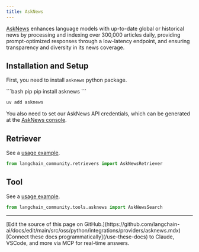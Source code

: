 ```yaml
---
title: AskNews
---
```


[AskNews](https://asknews.app/) enhances language models with up-to-date global or historical news
by processing and indexing over 300,000 articles daily, providing prompt-optimized responses
through a low-latency endpoint, and ensuring transparency and diversity in its news coverage.

## Installation and Setup

First, you need to install `asknews` python package.

<CodeGroup>
```bash pip
pip install asknews
```

```bash uv
uv add asknews
```
</CodeGroup>

You also need to set our AskNews API credentials, which can be generated at
the [AskNews console](https://my.asknews.app/).


## Retriever

See a [usage example](/oss/python/integrations/retrievers/asknews).

```python
from langchain_community.retrievers import AskNewsRetriever
```

## Tool

See a [usage example](/oss/python/integrations/tools/asknews).

```python
from langchain_community.tools.asknews import AskNewsSearch
```

---

<Callout icon="pen-to-square" iconType="regular">
    [Edit the source of this page on GitHub.](https://github.com/langchain-ai/docs/edit/main/src/oss/python/integrations/providers/asknews.mdx)
</Callout>
<Tip icon="terminal" iconType="regular">
    [Connect these docs programmatically](/use-these-docs) to Claude, VSCode, and more via MCP for    real-time answers.
</Tip>
